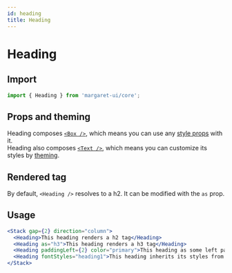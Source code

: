 ```yaml
---
id: heading 
title: Heading
---
```


# Heading

## Import

```jsx
import { Heading } from 'margaret-ui/core';
```

## Props and theming

Heading composes [`<Box />`](/docs/Components/Layout/box), which means you can use any [style props](/docs/Theming/style-props) with it.   
Heading also composes [`<Text />`](/docs/Components/Typography/text), which means you can customize its styles by [theming](/docs/Components/Typography/text#theming).

## Rendered tag

By default, `<Heading />` resolves to a h2. It can be modified with the `as` prop.

## Usage

```jsx live
<Stack gap={2} direction="column">
  <Heading>This heading renders a h2 tag</Heading>
  <Heading as="h3">This heading renders a h3 tag</Heading>
  <Heading paddingLeft={2} color="primary">This heading as some left padding and is written in the branding color</Heading>
  <Heading fontStyles="heading1">This heading inherits its styles from <code>theme.fontStyles.display</code></Heading>
</Stack>
```